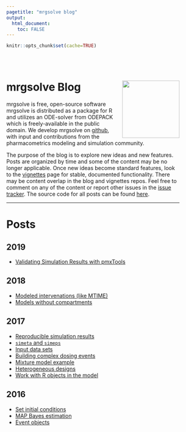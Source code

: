 ```yaml
---
pagetitle: "mrgsolve blog"
output: 
  html_document:
    toc: FALSE
---
```


```r
knitr::opts_chunk$set(cache=TRUE)
```


<style type="text/css">
.title {
  display: none;
}

#getting-started img {
  margin-right: 10px;
}

</style>

<div class="row" style="padding-top: 30px; width: 90%">
<!--div class="col-sm-6"-->

# **mrgsolve <blu>Blog</blu>** <img src="images/mrgsolve_hex.png" align="right" width="150px"></img>


mrgsolve is free, open-source software
mrgsolve is distributed as a package for R and utilizes an ODE-solver from 
ODEPACK which is freely-available in the public domain.  We develop mrgsolve 
on [github](http://www.github.com/metrumresearchgroup/mrgsolve), with input and 
contributions from the pharmacometrics modeling and simulation community.  


The purpose of the blog is to explore new ideas and new features. Posts
are organized by time and some of the content may be no longer applicable. 
Once new ideas become standard features, look to the [vignettes](https://mrgsolve.github.io/vignettes) page for stable, 
documented functionality.  There may be content overlap in the 
blog and vignettes repos. Feel free to comment on any of the 
content or report other issues in the [issue tracker](https://github.com/mrgsolve/blog/issues).  The source code 
for all posts can be found [here](https://github.com/mrgsolve/blog/).

<hr></hr>

# Posts

## 2019
  - [Validating Simulation Results with pmxTools](validation_pmxtools.html)

## 2018

  - [Modeled intervenations (like MTIME)](2018-modeled-interventions.html)
  - [Models without compartments](2018-pred.html)

## 2017

  - [Reproducible simulation results](2017-reproducible.html)
  - [`simeta` and `simeps`](2017-simeta.html)
  - [Input data sets](2017-input_data_set.html)
  - [Building complex dosing events](2017-complex-events.html)
  - [Mixture model example](2017-mixture-model.html)
  - [Heterogeneous designs](2017-as_deslist.html)
  - [Work with R objects in the model](2017-appx.html)

## 2016
  - [Set initial conditions](init.html)
  - [MAP Bayes estimation](map_bayes.html)
  - [Event objects](events.html)

</div>

